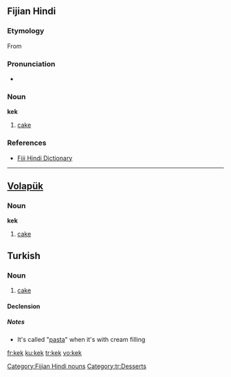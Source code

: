 ==Fijian Hindi==

===Etymology===
From {{E.|hif}} {{term|cake}}

===Pronunciation===
* {{IPA|/keːk/}}

===Noun===
'''kek'''

# [[cake]]

===References===
* [http://www.geocities.com/fijihindi/FijiHindiEnglishDict.htm#k Fiji Hindi Dictionary]

[[Category:Fijian Hindi nouns]]

----

==[[Volapük]]==

===Noun===
'''kek'''

# [[cake]]

==Turkish==

===Noun===
{{infl|tr|noun}}

# [[cake]]

====Declension====

{{tr-decl-noun
|kek|kekler
|keki|kekleri
|keke|keklere
|kekte|keklerde
|kekten|keklerden
|kekin|keklerin
}}

=====Notes=====
*It's called "[[pasta]]" when it's with cream filling

[[Category:tr:Desserts]]


[[fr:kek]]
[[ku:kek]]
[[tr:kek]]
[[vo:kek]]